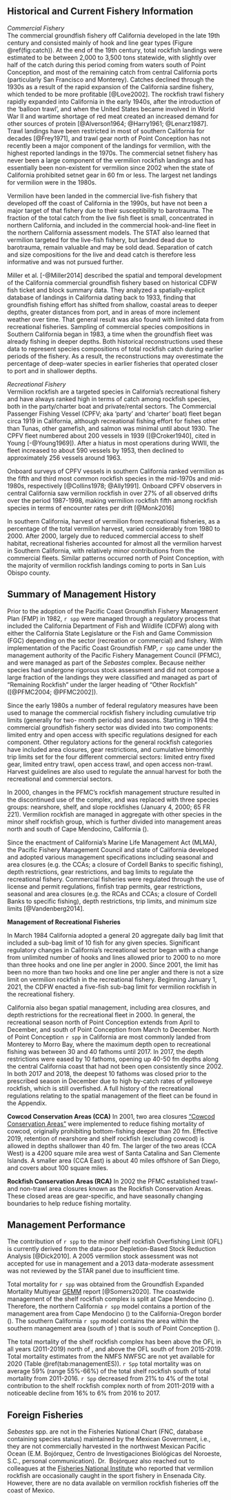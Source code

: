 ## Historical and Current Fishery Information
*Commercial Fishery*   
The commercial groundfish fishery off California developed in the late 19th 
century and consisted mainly of hook and line gear types (Figure \@ref(fig:catch)). 
At the end of the 19th century, total rockfish landings were estimated to be between 
2,000 to 3,500 tons statewide, with slightly over half of the catch during this 
period coming from waters south of Point Conception, and most of the remaining 
catch from central California ports (particularly San Francisco and Monterey). 
Catches declined through the 1930s as a result of the rapid expansion of the 
California sardine fishery, which tended to be more profitable [@Love2002]. 
The rockfish trawl fishery rapidly expanded into California in the early 1940s, 
after the introduction of the ‘balloon trawl’, and when the United States became 
involved in World War II and wartime shortage of red 
meat created an increased demand for other sources of protein [@Alverson1964; 
@Harry1961; @Lenarz1987]. Trawl landings have been restricted in most of southern 
California for decades [@Frey1971], and trawl gear north of Point Conception has 
not recently been a major component of the landings for vermilion, with the 
highest reported landings in the 1970s. The commercial setnet fishery has never 
been a large component of the vermilion rockfish landings and has essentially 
been non-existent for vermilion since 2002 when the state of California prohibited 
setnet gear in 60 fm or less. The largest net landings for vermilion were in the 1980s.

Vermilion have been landed in the commercial live-fish fishery that developed 
off the coast of California in the 1990s, but have not been a major target of that fishery due 
to their susceptibility to barotrauma. The fraction of the total catch 
from the live fish fleet is small, concentrated in northern California, and 
included in the commercial hook-and-line fleet in the northern California 
assessment models.  The STAT also learned that vermilion targeted for the live-fish 
fishery, but landed dead due to barotrauma, remain valuable and may be sold dead. 
Separation of catch and size compositions for the live and dead catch is therefore 
less informative and was not pursued further.

Miller et al. [-@Miller2014] described the spatial and temporal development of the 
California commercial groundfish fishery based on historical CDFW fish ticket 
and block summary data. They analyzed a spatially-explicit database of 
landings in California dating back to 1933, finding that groundfish fishing effort 
has shifted from shallow, coastal areas to deeper depths, greater distances from 
port, and in areas of more inclement weather over time. That general result was 
also found with limited data from recreational fisheries. Sampling of commercial 
species compositions in Southern California began in 1983, a time when the 
groundfish fleet was already fishing in deeper depths. Both historical 
reconstructions used these data to represent species compositions of 
total rockfish catch during earlier periods of the fishery. As a result, the 
reconstructions may overestimate the percentage of deep-water species in earlier 
fisheries that operated closer to port and in shallower depths.

*Recreational Fishery*  
Vermilion rockfish are a targeted species in California's recreational fishery
and have always ranked high in terms of catch among rockfish species, both in 
the party/charter boat and private/rental sectors. The Commercial Passenger 
Fishing Vessel (CPFV; aka ‘party’ and ‘charter’ boat) fleet began circa 1919 
in California, although recreational fishing effort for 
fishes other than Tunas, other gamefish, and salmon was minimal until about 
1930. The CPFV fleet numbered about 200 vessels in 1939 ([@Croker1940], cited 
in Young [-@Young1969]). After a hiatus in most operations during WWII, the 
fleet increased to about 590 vessels by 1953, then declined to approximately 
256 vessels around 1963.  

Onboard surveys of CPFV vessels in southern California ranked vermilion as the 
fifth and third most common rockfish species in the mid-1970s and mid-1980s, 
respectively [@Collins1978; @Ally1991]. Onboard CPFV observers in central 
California saw vermilion rockfish in over 27% of all observed drifts over the 
period 1987-1998, making vermilion rockfish fifth among rockfish species in terms 
of encounter rates per drift [@Monk2016]

In southern California, harvest of vermilion from recreational fisheries, as a 
percentage of the total vermilion harvest, varied considerably from 1980 to 2000. 
After 2000, largely due to reduced commercial access to shelf habitat, recreational 
fisheries accounted for almost all the vermilion harvest in Southern California, 
with relatively minor contributions from the commercial fleets.  Similar patterns 
occurred north of Point Conception, with the majority of vermilion rockfish 
landings coming to ports in San Luis Obispo county.


## Summary of Management History

Prior to the adoption of the Pacific Coast Groundfish Fishery Management Plan (FMP) 
in 1982, `r spp` were managed through a regulatory process that included the 
California Department of Fish and Wildlife (CDFW) along 
with either the California State Legislature or the Fish and Game Commission (FGC) 
depending on the sector (recreation or commercial) and fishery. With implementation 
of the Pacific Coast Groundfish FMP, `r spp` came under the management 
authority of the Pacific Fishery Management Council (PFMC), and were managed as part 
of the *Sebastes* complex. Because neither species had undergone rigorous stock assessment 
and did not compose a large fraction of the landings they were classified and 
managed as part of "Remaining Rockfish" under the larger 
heading of "Other Rockfish" ([@PFMC2004; @PFMC2002]).

Since the early 1980s a number of federal regulatory measures have been used to 
manage the commercial rockfish fishery including cumulative trip limits (generally 
for two- month periods) and seasons. Starting in 1994 the commercial groundfish 
fishery sector was divided into two components: limited entry and open access 
with specific regulations designed for each component. Other regulatory actions 
for the general rockfish categories have included area closures, gear restrictions, 
and cumulative bimonthly trip limits set for the four different commercial sectors: 
limited entry fixed gear, limited entry trawl, open access trawl, and open access non-trawl.
Harvest guidelines are also used to regulate the annual harvest for both the recreational and commercial sectors. 

In 2000, changes in the PFMC’s rockfish management structure resulted in the 
discontinued use of the \emph{Sebastes} complex, and was replaced with three species 
groups: nearshore, shelf, and slope rockfishes (January 4, 2000; 65 FR 221). 
Vermilion rockfish are managed in aggregate with other species in the minor shelf 
rockfish group, which is further divided into management areas north and south of 
Cape Mendocino, California (\CapeM). 

Since the enactment of California’s Marine Life Management Act  (MLMA), the 
Pacific Fishery Management Council and state of California  developed and adopted 
various management specifications including seasonal and area closures (e.g. the CCAs; 
a closure of Cordell Banks to specific fishing), depth restrictions, gear restrictions, 
and bag limits to regulate the recreational fishery. Commercial fisheries were 
regulated through the use of license 
and permit regulations, finfish trap permits, gear restrictions, seasonal 
and area closures (e.g. the RCAs and CCAs; a closure of Cordell Banks to 
specific fishing), depth restrictions, trip limits, and minimum size 
limits [@Vandenberg2014].

**Management of Recreational Fisheries**

In March 1984 California adopted a general 20 aggregate daily bag limit that 
included a sub-bag limit of 10 fish for any given species. Significant regulatory 
changes in California's recreational sector began with a change 
from unlimited number of hooks and lines allowed prior to 2000 to no more than 
three hooks and one line per angler in 2000.  Since 2001, the limit has been no 
more than two hooks and one line per angler and there is not a size limit on vermilion 
rockfish in the recreational fishery. Beginning January 1, 2021, the CDFW enacted a 
five-fish sub-bag limit for vermilion rockfish in the recreational fishery. 

California also began spatial management, including area closures, and depth 
restrictions for the recreational fleet in 2000.  In general, the recreational 
season north of Point Conception 
extends from April to December, and south of Point Conception from March to December. 
North of Point Conception `r spp` in California are most commonly landed from 
Monterey to Morro Bay, where the 
maximum depth open to recreational fishing was between 30 and 40 
fathoms until 2017.  In 2017, the depth restrictions were eased by 10 fathoms, 
opening up 40-50 fm depths along the central California coast that had not been 
open consistently since 2002.  In 
both 2017 and 2018, the deepest 10 fathoms was closed prior to the prescribed 
season in December due to high by-catch rates of yelloweye rockfish, which is still 
overfished. A full history of the recreational 
regulations relating to the spatial management of the fleet can be found in the Appendix.   


**Cowcod Conservation Areas (CCA)**
In 2001, two area closures [“Cowcod Conservation Areas”](https://nrm.dfg.ca.gov/FileHandler.ashx?DocumentID=36132&inline) were implemented to reduce fishing mortality of cowcod, originally prohibiting 
bottom-fishing deeper than 20 fm. Effective 2019, retention of nearshore and 
shelf rockfish (excluding cowcod) is allowed in depths shallower than 40 fm. 
The larger of the two areas (CCA West) is a 4200 square mile area west of Santa 
Catalina and San Clemente Islands. A smaller area (CCA East) is about 40 miles 
offshore of San Diego, and covers about 100 square miles.

**Rockfish Conservation Areas (RCA)**
In 2002 the PFMC established trawl- and non-trawl area closures known as the 
Rockfish Conservation Areas. These closed areas are gear-specific, and have 
seasonally changing boundaries to help reduce fishing mortality.


## Management Performance
The contribution of `r spp` to the minor shelf rockfish Overfishing Limit (OFL) is 
currently derived from the data-poor Depletion-Based Stock Reduction
Analysis [@Dick2010].  A 2005 vermilion stock assessment was not accepted for use 
in management and a 2013 data-moderate assessment was not reviewed by the STAR 
panel due to insufficient time.


Total mortality for `r spp` was obtained from the Groundfish Expanded Mortality 
Multiyear [GEMM](https://www.nwfsc.noaa.gov/data/api/v1/source/observer.gemm_fact/selection.xlsx) 
report [@Somers2020]. The coastwide management of the shelf rockfish complex is split at Cape 
Mendocino (\CapeM).  Therefore, the  northern California `r spp` 
model contains a portion of the management area from Cape Mendocino (\CapeM) 
to the California-Oregon border (\CAOR).  The southern California `r spp` model contains the 
area within the southern management area (south of \CapeM) that is south of Point Conception (\PtC).

The total mortality of the shelf rockfish complex has been above the OFL in all years (2011-2019) north of \CapeM, and 
above the OFL south of \CapeM from 2015-2019. Total mortality 
estimates from the NMFS NWFSC are not yet available for 2020 (Table \@ref(tab:managementES)). `r Spp` total 
mortality was on average 59% (range 55%-66%) of the total shelf rockfish south 
of \CapeM total mortality from 2011-2016.  `r Spp` decreased from 21% to 4% of 
the total contribution to the shelf rockfish complex north of \CapeM from 2011-2019 with a 
noticeable decline from 16% to 6% from 2016 to 2017.

## Foreign Fisheries

*Sebastes* spp. are not in the Fisheries National Chart (FNC, database containing 
species status) maintained by the Mexican Government, i.e., they are not commercially 
harvested in the northwest Mexican Pacific Ocean (E.M. Boj&oacute;rquez, Centro de 
Investigaciones Biol&oacute;gicas del Noroeste, S.C., personal communication).  Dr. 
Boj&oacute;rquez also reached out to colleagues at the 
[Fisheries National Institute](https://www.gob.mx/inapesca) who reported that 
vermilion rockfish are occasionally caught in the sport fishery in Ensenada City. 
However, there are no data available on vermilion rockfish fisheries off the coast 
of Mexico.


